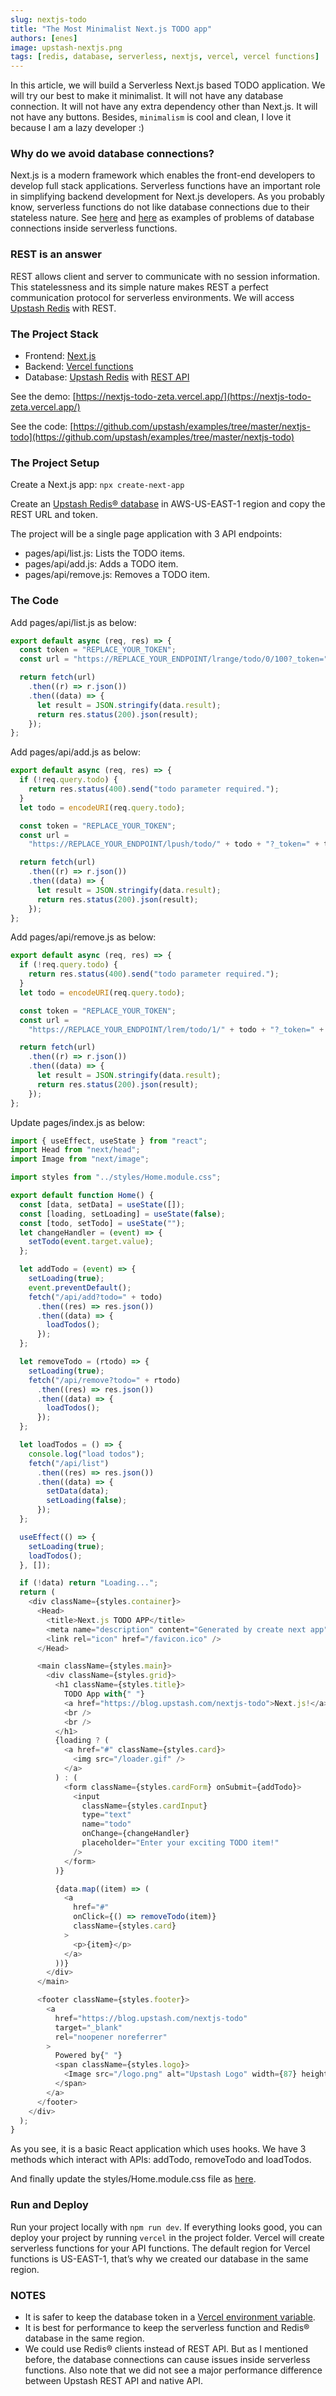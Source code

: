 ```yaml
---
slug: nextjs-todo
title: "The Most Minimalist Next.js TODO app"
authors: [enes]
image: upstash-nextjs.png
tags: [redis, database, serverless, nextjs, vercel, vercel functions]
---
```


In this article, we will build a Serverless Next.js based TODO application. We will try our best to make it minimalist. It will not have any database connection. It will not have any extra dependency other than Next.js. It will not have any buttons. Besides, `minimalism` is cool and clean, I love it because I am a lazy developer :)

### Why do we avoid database connections?

Next.js is a modern framework which enables the front-end developers to develop full stack applications. Serverless functions have an important role in simplifying backend development for Next.js developers. As you probably know, serverless functions do not like database connections due to their stateless nature. See [here](https://stackoverflow.com/questions/63208960/vercel-creates-new-db-connection-for-every-request) and [here](https://blog.upstash.com/serverless-database-connections) as examples of problems of database connections inside serverless functions.

### REST is an answer

REST allows client and server to communicate with no session information. This statelessness and its simple nature makes REST a perfect communication protocol for serverless environments. We will access [Upstash Redis](https://upstash.com/) with REST.

### The Project Stack

- Frontend: [Next.js](https://nextjs.org/)
- Backend: [Vercel functions](https://vercel.com/docs/serverless-functions/introduction)
- Database: [Upstash Redis](https://upstash.com) with [REST API](/docs/features/restapi)

See the demo: [https://nextjs-todo-zeta.vercel.app/](https://nextjs-todo-zeta.vercel.app/)

See the code: [https://github.com/upstash/examples/tree/master/nextjs-todo](https://github.com/upstash/examples/tree/master/nextjs-todo)

### The Project Setup

Create a Next.js app: `npx create-next-app`

Create an [Upstash Redis® database](https://console.upstash.com) in AWS-US-EAST-1 region and copy the REST URL and token.

The project will be a single page application with 3 API endpoints:

- pages/api/list.js: Lists the TODO items.
- pages/api/add.js: Adds a TODO item.
- pages/api/remove.js: Removes a TODO item.

### The Code

Add pages/api/list.js as below:

```javascript
export default async (req, res) => {
  const token = "REPLACE_YOUR_TOKEN";
  const url = "https://REPLACE_YOUR_ENDPOINT/lrange/todo/0/100?_token=" + token;

  return fetch(url)
    .then((r) => r.json())
    .then((data) => {
      let result = JSON.stringify(data.result);
      return res.status(200).json(result);
    });
};
```

Add pages/api/add.js as below:

```javascript
export default async (req, res) => {
  if (!req.query.todo) {
    return res.status(400).send("todo parameter required.");
  }
  let todo = encodeURI(req.query.todo);

  const token = "REPLACE_YOUR_TOKEN";
  const url =
    "https://REPLACE_YOUR_ENDPOINT/lpush/todo/" + todo + "?_token=" + token;

  return fetch(url)
    .then((r) => r.json())
    .then((data) => {
      let result = JSON.stringify(data.result);
      return res.status(200).json(result);
    });
};
```

Add pages/api/remove.js as below:

```javascript
export default async (req, res) => {
  if (!req.query.todo) {
    return res.status(400).send("todo parameter required.");
  }
  let todo = encodeURI(req.query.todo);

  const token = "REPLACE_YOUR_TOKEN";
  const url =
    "https://REPLACE_YOUR_ENDPOINT/lrem/todo/1/" + todo + "?_token=" + token;

  return fetch(url)
    .then((r) => r.json())
    .then((data) => {
      let result = JSON.stringify(data.result);
      return res.status(200).json(result);
    });
};
```

Update pages/index.js as below:

```javascript
import { useEffect, useState } from "react";
import Head from "next/head";
import Image from "next/image";

import styles from "../styles/Home.module.css";

export default function Home() {
  const [data, setData] = useState([]);
  const [loading, setLoading] = useState(false);
  const [todo, setTodo] = useState("");
  let changeHandler = (event) => {
    setTodo(event.target.value);
  };

  let addTodo = (event) => {
    setLoading(true);
    event.preventDefault();
    fetch("/api/add?todo=" + todo)
      .then((res) => res.json())
      .then((data) => {
        loadTodos();
      });
  };

  let removeTodo = (rtodo) => {
    setLoading(true);
    fetch("/api/remove?todo=" + rtodo)
      .then((res) => res.json())
      .then((data) => {
        loadTodos();
      });
  };

  let loadTodos = () => {
    console.log("load todos");
    fetch("/api/list")
      .then((res) => res.json())
      .then((data) => {
        setData(data);
        setLoading(false);
      });
  };

  useEffect(() => {
    setLoading(true);
    loadTodos();
  }, []);

  if (!data) return "Loading...";
  return (
    <div className={styles.container}>
      <Head>
        <title>Next.js TODO APP</title>
        <meta name="description" content="Generated by create next app" />
        <link rel="icon" href="/favicon.ico" />
      </Head>

      <main className={styles.main}>
        <div className={styles.grid}>
          <h1 className={styles.title}>
            TODO App with{" "}
            <a href="https://blog.upstash.com/nextjs-todo">Next.js!</a>
            <br />
            <br />
          </h1>
          {loading ? (
            <a href="#" className={styles.card}>
              <img src="/loader.gif" />
            </a>
          ) : (
            <form className={styles.cardForm} onSubmit={addTodo}>
              <input
                className={styles.cardInput}
                type="text"
                name="todo"
                onChange={changeHandler}
                placeholder="Enter your exciting TODO item!"
              />
            </form>
          )}

          {data.map((item) => (
            <a
              href="#"
              onClick={() => removeTodo(item)}
              className={styles.card}
            >
              <p>{item}</p>
            </a>
          ))}
        </div>
      </main>

      <footer className={styles.footer}>
        <a
          href="https://blog.upstash.com/nextjs-todo"
          target="_blank"
          rel="noopener noreferrer"
        >
          Powered by{" "}
          <span className={styles.logo}>
            <Image src="/logo.png" alt="Upstash Logo" width={87} height={25} />
          </span>
        </a>
      </footer>
    </div>
  );
}
```

As you see, it is a basic React application which uses hooks. We have 3 methods which interact with APIs: addTodo, removeTodo and loadTodos.

And finally update the styles/Home.module.css file as [here](https://github.com/upstash/examples/blob/master/nextjs-todo/styles/Home.module.css).

### Run and Deploy

Run your project locally with `npm run dev`. If everything looks good, you can deploy your project by running `vercel` in the project folder. Vercel will create serverless functions for your API functions. The default region for Vercel functions is US-EAST-1, that’s why we created our database in the same region.

### NOTES

- It is safer to keep the database token in a [Vercel environment variable](https://vercel.com/docs/environment-variables).
- It is best for performance to keep the serverless function and Redis® database in the same region.
- We could use Redis® clients instead of REST API. But as I mentioned before, the database connections can cause issues inside serverless functions. Also note that we did not see a major performance difference between Upstash REST API and native API.
